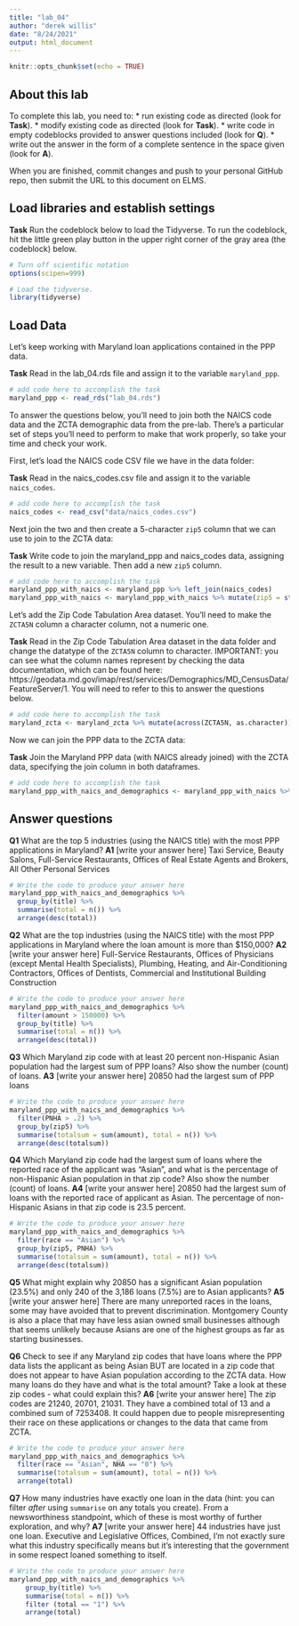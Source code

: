 ```yaml
---
title: "lab_04"
author: "derek willis"
date: "8/24/2021"
output: html_document
---
```


```r
knitr::opts_chunk$set(echo = TRUE)
```

## About this lab

To complete this lab, you need to:
* run existing code as directed (look for **Task**).
* modify existing code as directed (look for **Task**).
* write code in empty codeblocks provided to answer questions included (look for **Q**).
* write out the answer in the form of a complete sentence in the space given (look for **A**).

When you are finished, commit changes and push to your personal GitHub repo, then submit the URL to this document on ELMS.

## Load libraries and establish settings

**Task** Run the codeblock below to load the Tidyverse. To run the codeblock, hit the little green play button in the upper right corner of the gray area (the codeblock) below.

```r
# Turn off scientific notation
options(scipen=999)

# Load the tidyverse.
library(tidyverse)
```

## Load Data

Let's keep working with Maryland loan applications contained in the PPP data.

**Task** Read in the lab_04.rds file and assign it to the variable `maryland_ppp`.

```r
# add code here to accomplish the task
maryland_ppp <- read_rds("lab_04.rds")
```

To answer the questions below, you'll need to join both the NAICS code data and the ZCTA demographic data from the pre-lab. There's a particular set of steps you'll need to perform to make that work properly, so take your time and check your work.

First, let's load the NAICS code CSV file we have in the data folder:

**Task** Read in the naics_codes.csv file and assign it to the variable `naics_codes`.

```r
# add code here to accomplish the task
naics_codes <- read_csv("data/naics_codes.csv")
```

Next join the two and then create a 5-character `zip5` column that we can use to join to the ZCTA data:

**Task** Write code to join the maryland_ppp and naics_codes data, assigning the result to a new variable. Then add a new `zip5` column.

```r
# add code here to accomplish the task
maryland_ppp_with_naics <- maryland_ppp %>% left_join(naics_codes)
maryland_ppp_with_naics <- maryland_ppp_with_naics %>% mutate(zip5 = str_sub(zip, 1, 5))

```

Let's add the Zip Code Tabulation Area dataset. You'll need to make the `ZCTA5N` column a character column, not a numeric one.

**Task** Read in the Zip Code Tabulation Area dataset in the data folder and change the datatype of the `ZCTA5N` column to character. IMPORTANT: you can see what the column names represent by checking the data documentation, which can be found here: https://geodata.md.gov/imap/rest/services/Demographics/MD_CensusData/FeatureServer/1. You will need to refer to this to answer the questions below.

```r
# add code here to accomplish the task
maryland_zcta <- maryland_zcta %>% mutate(across(ZCTA5N, as.character))
```

Now we can join the PPP data to the ZCTA data:

**Task** Join the Maryland PPP data (with NAICS already joined) with the ZCTA data, specifying the join column in both dataframes.

```r
# add code here to accomplish the task
maryland_ppp_with_naics_and_demographics <- maryland_ppp_with_naics %>% left_join(maryland_zcta, by=c("zip5"="ZCTA5N"))
```

## Answer questions

**Q1** What are the top 5 industries (using the NAICS title) with the most PPP applications in Maryland?
**A1** [write your answer here]
Taxi Service, Beauty Salons, Full-Service Restaurants, Offices of Real Estate Agents and Brokers, All Other Personal Services
```r
# Write the code to produce your answer here
maryland_ppp_with_naics_and_demographics %>%
  group_by(title) %>%
  summarise(total = n()) %>%
  arrange(desc(total))
```

**Q2** What are the top industries (using the NAICS title) with the most PPP applications in Maryland where the loan amount is more than $150,000?
**A2** [write your answer here]
Full-Service Restaurants, Offices of Physicians (except Mental Health Specialists), Plumbing, Heating, and Air-Conditioning Contractors, Offices of Dentists, Commercial and Institutional Building Construction	
```r
# Write the code to produce your answer here
maryland_ppp_with_naics_and_demographics %>% 
  filter(amount > 150000) %>% 
  group_by(title) %>%
  summarise(total = n()) %>%
  arrange(desc(total))
```

**Q3** Which Maryland zip code with at least 20 percent non-Hispanic Asian population had the largest sum of PPP loans? Also show the number (count) of loans.
**A3** [write your answer here]
20850 had the largest sum of PPP loans
```r
# Write the code to produce your answer here
maryland_ppp_with_naics_and_demographics %>% 
  filter(PNHA > .2) %>% 
  group_by(zip5) %>%
  summarise(totalsum = sum(amount), total = n()) %>% 
  arrange(desc(totalsum))
```

**Q4** Which Maryland zip code had the largest sum of loans where the reported race of the applicant was "Asian", and what is the percentage of non-Hispanic Asian population in that zip code? Also show the number (count) of loans.
**A4** [write your answer here]
20850 had the largest sum of loans with the reported race of applicant as Asian. The percentage of non-Hispanic Asians in that zip code is 23.5 percent.
```r
# Write the code to produce your answer here
maryland_ppp_with_naics_and_demographics %>% 
  filter(race == "Asian") %>% 
  group_by(zip5, PNHA) %>%
  summarise(totalsum = sum(amount), total = n()) %>% 
  arrange(desc(totalsum))
```

**Q5** What might explain why 20850 has a significant Asian population (23.5%) and only 240 of the 3,186 loans (7.5%) are to Asian applicants?
**A5** [write your answer here]
There are many unreported races in the loans, some may have avoided that to prevent discrimination. Montgomery County is also a place that may have less asian owned small businesses although that seems unlikely because Asians are one of the highest groups as far as starting businesses. 

**Q6** Check to see if any Maryland zip codes that have loans where the PPP data lists the applicant as being Asian BUT are located in a zip code that does not appear to have Asian population according to the ZCTA data. How many loans do they have and what is the total amount? Take a look at these zip codes - what could explain this?
**A6** [write your answer here]
The zip codes are 21240, 20701, 21031. They have a combined total of 13 and a combined sum of 7253408. It could happen due to people misrepresenting their race on these applications or changes to the data that came from ZCTA.
```r
# Write the code to produce your answer here
maryland_ppp_with_naics_and_demographics %>% 
  filter(race == "Asian", NHA == "0") %>% 
  summarise(totalsum = sum(amount), total = n()) %>% 
  arrange(total)
```

**Q7** How many industries have exactly one loan in the data (hint: you can filter _after_ using `summarise` on any totals you create). From a newsworthiness standpoint, which of these is most worthy of further exploration, and why?
**A7** [write your answer here]
44 industries have just one loan. Executive and Legislative Offices, Combined, I'm not exactly sure what this industry specifically means but it's interesting that the government in some respect loaned something to itself.
```r
# Write the code to produce your answer here
maryland_ppp_with_naics_and_demographics %>% 
    group_by(title) %>% 
    summarise(total = n()) %>% 
    filter (total == "1") %>% 
    arrange(total)
```
